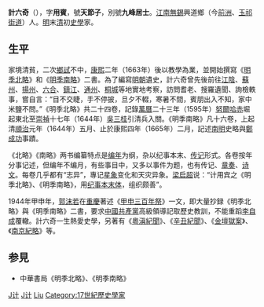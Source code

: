 '''計六奇'''（{{bd|1622年||约1687年||Ji}}），字'''用賓'''，號'''天節子'''，別號'''九峰居士'''。[[江南省|江南]][[無錫|無錫]]興道鄉（今[[前洲街道|前洲]]、[[玉祁街道|玉祁街道]]）人。[[明|明]]末[[清|清]]初[[史學|史學]]家。

==生平==
家境清貧，二次[[鄉試|鄉試]]不中，[[康熙|康熙]]二年（1663年）後以教學為業，並開始撰寫《[[明季北略|明季北略]]》和《[[明季南略|明季南略]]》二書。為了編寫[[明朝|明朝]]遺史，計六奇曾先後前往[[江陰|江陰]]、[[蘇州|蘇州]]、[[揚州府|揚州]]、[[六合|六合]]、[[鎮江|鎮江]]、[[通州_(江蘇)|通州]]、[[桐城|桐城]]等地實地考察，訪問耆老、搜羅遺聞、詢檢軼事，嘗自言：“目不交睫，手不停披，旦夕不輟，寒暑不間，賓朋出入不知，家中米鹽不問。”《明季北略》共二十四卷，記錄[[萬曆|萬曆]]二十三年（1595年）[[努爾哈赤|努爾哈赤]]堀起東北至[[崇禎|崇禎]]十七年（1644年）[[吳三桂|吳三桂]]引清兵入關。《明季南略》凡十六卷，上起清[[順治|順治]]元年（1644年）五月、止於康熙四年（1665年）二月，記述[[南明|南明]]史略與[[鄭成功|鄭成功]]事蹟。

《北略》《南略》两书编纂特点是[[编年|编年]]为纲，杂以纪事本末、[[传记|传记]]形式。各卷按年分事记述，但编年不编月，有些事目中，又多以事件为题，也有传记、[[章奏|章奏]]、[[诗文|诗文]]。每卷几乎都有“志异”，專记[[星象|星象]]变化和天灾异象。[[梁启超|梁启超]]说：“计用宾之《明季北略》、《明季南略》，用[[纪事本末体|纪事本末体]]，组织颇善”。

1944年甲申年，[[郭沫若|郭沫若]]在[[重慶|重慶]]著述《[[甲申三百年祭|甲申三百年祭]]》一文，即大量抄録《明季北略》與《明季南略》二書，要求[[中國共產黨|中國共產黨]]高級領導記取歷史教訓，不能重蹈[[李自成|李自成]]覆轍。計六奇一生熱愛史學，另著有《[[粵滇紀聞|粵滇紀聞]]》、《[[辛丑紀聞|辛丑紀聞]]》、《[[金壇獄案|金壇獄案]]》、《[[南京紀略|南京紀略]]》等。

==参見==
*中華書局《明季北略》、《明季南略》

[[Category:清朝历史学家|J计]]
[[Category:无锡人|J计]]
[[Category:计姓|Liu]]
[[Category:17世紀歷史學家|Category:17世紀歷史學家]]